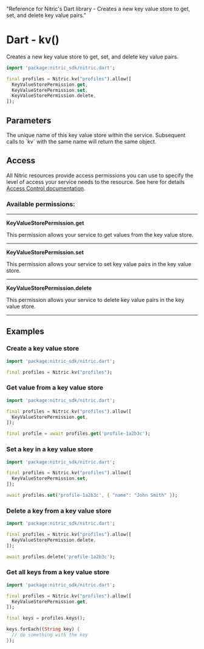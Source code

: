   "Reference for Nitric's Dart library - Creates a new key value store to get, set, and delete key value pairs."

# Dart - kv()

Creates a new key value store to get, set, and delete key value pairs.

```dart
import 'package:nitric_sdk/nitric.dart';

final profiles = Nitric.kv("profiles").allow([
  KeyValueStorePermission.get,
  KeyValueStorePermission.set,
  KeyValueStorePermission.delete,
]);
```

## Parameters

<Properties>
  <Property name="name" required type="String">
    The unique name of this key value store within the service. Subsequent calls
    to `kv` with the same name will return the same object.
  </Property>
</Properties>

## Access

All Nitric resources provide access permissions you can use to specify the level of access your service needs to the resource. See here for details [Access Control documentation](/assets/access-control).

### Available permissions:

---

**KeyValueStorePermission.get**

This permission allows your service to get values from the key value store.

---

**KeyValueStorePermission.set**

This permission allows your service to set key value pairs in the key value store.

---

**KeyValueStorePermission.delete**

This permission allows your service to delete key value pairs in the key value store.

---

## Examples

### Create a key value store

```dart
import 'package:nitric_sdk/nitric.dart';

final profiles = Nitric.kv("profiles");
```

### Get value from a key value store

```dart
import 'package:nitric_sdk/nitric.dart';

final profiles = Nitric.kv("profiles").allow([
  KeyValueStorePermission.get,
]);

final profile = await profiles.get('profile-1a2b3c');
```

### Set a key in a key value store

```dart
import 'package:nitric_sdk/nitric.dart';

final profiles = Nitric.kv("profiles").allow([
  KeyValueStorePermission.set,
]);

await profiles.set('profile-1a2b3c', { "name": "John Smith" });
```

### Delete a key from a key value store

```dart
import 'package:nitric_sdk/nitric.dart';

final profiles = Nitric.kv("profiles").allow([
  KeyValueStorePermission.delete,
]);

await profiles.delete('profile-1a2b3c');
```

### Get all keys from a key value store

```dart
import 'package:nitric_sdk/nitric.dart';

final profiles = Nitric.kv("profiles").allow([
  KeyValueStorePermission.get,
]);

final keys = profiles.keys();

keys.forEach((String key) {
  // do something with the key
});
```
